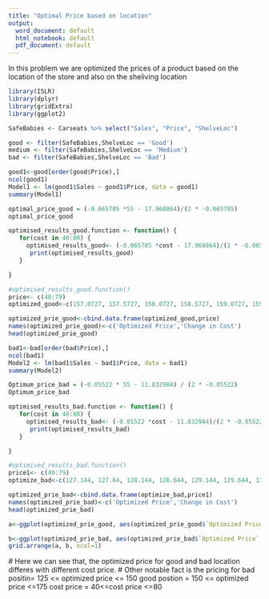 ---
title: "Optimal Price based on location"
output:
  word_document: default
  html_notebook: default
  pdf_document: default
---

In this problem we are optimized the prices of a product based on the location of the store and also on the sheliving location
```{r}
library(ISLR)
library(dplyr)
library(gridExtra)
library(ggplot2)

SafeBabies <- Carseats %>% select("Sales", "Price", "ShelveLoc")
```


```{r}
good <- filter(SafeBabies,ShelveLoc == 'Good')
medium <- filter(SafeBabies,ShelveLoc == 'Medium')
bad <- filter(SafeBabies,ShelveLoc == 'Bad')

```


```{r}

good1<-good[order(good$Price),]
ncol(good1)
Model1 <- lm(good1$Sales ~ good1$Price, data = good1)
summary(Model1)


```
```{r}
optimal_price_good = (-0.065785 *55 - 17.968864)/(2 * -0.065785)
optimal_price_good

```



```{r}
optimised_results_good.function <- function() {
   for(cost in 40:80) {
     optimised_results_good<- (-0.065785 *cost - 17.968864)/(2 * -0.065785)
      print(optimised_results_good)
   }

}	

```

```{r}
#optimised_results_good.function()
price<- c(40:79)
optimized_good<-c(157.0727, 157.5727, 158.0727, 158.5727, 159.0727, 159.5727, 160.0727, 160.5727, 161.0727, 161.5727, 162.0727, 162.5727, 163.0727, 163.5727, 164.0727, 164.5727, 165.0727, 165.5727, 166.0727, 166.5727, 167.0727, 167.5727, 168.0727, 168.5727, 169.0727, 169.5727, 170.0727, 170.5727, 171.072, 171.5727, 172.0727, 172.5727, 173.0727, 173.5727, 174.0727, 174.5727, 175.0727, 175.5727, 176.0727, 176.5727)

optimized_prie_good<-cbind.data.frame(optimized_good,price)
names(optimized_prie_good)<-c('Optimized Price','Change in Cost')
head(optimized_prie_good)
```

```{r}
bad1<-bad[order(bad$Price),]
ncol(bad1)
Model2 <- lm(bad1$Sales ~ bad1$Price, data = bad1)
summary(Model2)
```

```{r}
Optimum_price_bad = (-0.05522 * 55 - 11.832984) / (2 * -0.05522)
Optimum_price_bad
```


```{r}
optimised_results_bad.function <- function() {
   for(cost in 40:80) {
     optimised_results_bad<- (-0.05522 *cost - 11.832984)/(2 * -0.05522)
      print(optimised_results_bad)
   }

}	

```


```{r}
#optimised_results_bad.function()
price1<- c(40:79)
optimize_bad<-c(127.144, 127.64, 128.144, 128.644, 129.144, 129.644, 130.144, 130.644, 131.144, 131.644, 132.144, 132.644, 133.144, 133.644, 134.144, 134.644, 135.144, 135.644, 136.144, 136.644, 137.144, 137.64, 138.144, 138.644, 139.144, 139.644, 140.144, 140.644, 141.144, 141.644, 142.144, 142.644, 143.144, 143.644, 144.144, 144.644, 145.144, 145.644, 146.144, 146.644)

optimized_prie_bad<-cbind.data.frame(optimize_bad,price1)
names(optimized_prie_bad)<-c('Optimized Price','Change in Cost')
head(optimized_prie_bad)
```



```{r}
a<-ggplot(optimized_prie_good, aes(optimized_prie_good$`Optimized Price`, optimized_prie_good$`Change in Cost`, colour='Good Price')  ) + labs(title = 'Optimized Price VS Cost Price',x='Optimized price',y='Cost Price') + geom_line() +  scale_color_manual("", values = ("Good Price'" = "green")) +geom_point(colour='black')

b<-ggplot(optimized_prie_bad, aes(optimized_prie_bad$`Optimized Price`, optimized_prie_bad$`Change in Cost`, colour='bad Price')  ) + labs(x='Optimized price',y='Cost Price') + geom_line() +  scale_color_manual("", values = ("bad Price'" = "red")) +geom_point(colour='black')
grid.arrange(a, b, ncol=1)


```
 # Here we can see that, the optimized price for good and bad location differes with different cost price.
 # Other notable fact is  the pricing for bad positin= 125 <= optimized price <= 150 
                                          good postion = 150 <= optimized price <=175
                                          cost price = 40<=cost price <=80

